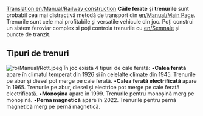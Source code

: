 [[Translation:en/Manual/Railway construction]]
'''Căile ferate''' și '''trenurile''' sunt probabil cea mai distractivă metodă de transport din [[en/Manual/Main Page]]. Trenurile sunt cele mai profitabile și versatile vehicule din joc. Poți construi un sistem feroviar complex și poți controla trenurile cu [[en/Semnale]] și puncte de tranzit.

== Tipuri de trenuri ==
[[File:ro/Manual/Rott.jpeg]]
În joc există 4 tipuri de cale ferată:
•'''Calea ferată''' apare în climatul temperat din 1926 și în celelalte climate din 1945. Trenurile pe abur și diesel pot merge pe cale ferată.
•'''Calea ferată electrificată''' apare în 1965. Trenurile pe abur, diesel și electrice pot merge pe cale ferată electrificată.
•'''Monoșina''' apare în 1999. Trenurile pentru monoșină merg pe monoșină.
•'''Perna magnetică''' apare în 2022. Trenurile pentru pernă magnetică merg pe pernă magnetică.